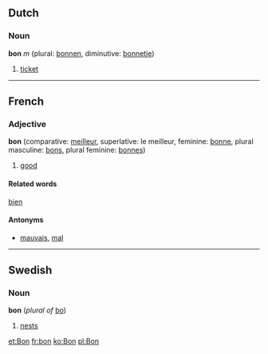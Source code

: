 ==Dutch==
===Noun===
'''bon''' ''m'' (plural: [[bonnen]], diminutive: [[bonnetje]])

# [[ticket]]

----
==French==
===Adjective===
'''bon''' (comparative: [[meilleur]], superlative: le meilleur, feminine: [[bonne]], plural masculine: [[bons]], plural feminine: [[bonnes]])

# [[good]]

====Related words====
[[bien]]

====Antonyms====
*[[mauvais]], [[mal#French|mal]]

----
==Swedish==
===Noun===
'''bon''' (''plural of'' [[bo]])
#[[nests]]

[[et:Bon]]
[[fr:bon]]
[[ko:Bon]]
[[pl:Bon]]